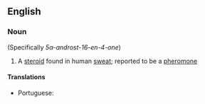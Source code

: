 ==English==

===Noun===
{{wikipedia}}
{{en-noun|-}} (Specifically ''5α-androst-16-en-4-one'')

# {{lb|en|biochemistry}} A [[steroid]] found in human [[sweat]]; reported to be a [[pheromone]]

====Translations====
{{trans-top|steroid found in human sweat}}
* Portuguese: {{t|pt|androstenona|f}}
{{trans-mid}}
{{trans-bottom}}